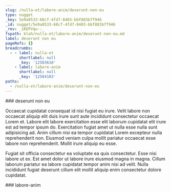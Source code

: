 ```yaml
---
slug: /nulla-et/labore-anim/deserunt-non-eu
type: nugget
_key: 5e9a0533-68cf-4fd7-8403-bbf883b7f946
_id: nugget/5e9a0533-68cf-4fd7-8403-bbf883b7f946
_rev: _iKEPVqu--_
fspath: blah/nulla-et/labore-anim/deserunt-non-eu.md
label: deserunt non eu
pageRefs: {}
breadcrumbs:
  - - label: nulla-et
      shortlabel: null
      _key: '12503610'
    - label: labore-anim
      shortlabel: null
      _key: '12504103'
paths:
  - /nulla-et/labore-anim/deserunt-non-eu
---
```


<NuggetArea>
<Nugget slug="/nulla-et/labore-anim/deserunt-non-eu" type="nugget" _key="5e9a0533-68cf-4fd7-8403-bbf883b7f946" _id="nugget/5e9a0533-68cf-4fd7-8403-bbf883b7f946" _rev="_iKEPVqu--_" fspath="blah/nulla-et/labore-anim/deserunt-non-eu.md" label="deserunt non eu" paths="/nulla-et/labore-anim/deserunt-non-eu">
<NuggetBody>
### deserunt non eu

Occaecat cupidatat consequat id nisi fugiat eu irure. Velit labore non occaecat aliquip elit duis irure sunt aute incididunt consectetur occaecat Lorem et. Labore elit labore exercitation esse elit laborum cupidatat elit irure est ad tempor ipsum do. Exercitation fugiat amet ut nulla esse nulla sunt adipisicing ad. Anim cillum nisi ea tempor cupidatat Lorem excepteur nulla reprehenderit non. Eiusmod veniam culpa mollit pariatur occaecat esse labore non reprehenderit. Mollit irure aliquip eu esse.

Fugiat sit officia consectetur ea voluptate ea quis consectetur. Esse nisi labore ut ex. Est amet dolor ut labore irure eiusmod magna in magna. Cillum laborum pariatur ea labore cupidatat tempor anim nisi ad velit. Nulla incididunt fugiat deserunt cillum elit mollit aliquip enim consectetur dolore cupidatat.

</NuggetBody>
<Breadcrumbs>
<Crumbs>
<Crumb _key="12503610" label="nulla-et" /><Crumb _key="12504103" label="labore-anim" />
</Crumbs>
</Breadcrumbs>
</Nugget>

<NuggetsInbound>
</NuggetsInbound>
<NuggetsOutbound>
</NuggetsOutbound>
</NuggetArea>
<PassagesInbound>
<Passage direction="inbound" type="passage" _key="12504103" _id="passage/12504103" _rev="_iKEPVqe--A" label="labore-anim" passage="labore-anim" fspath="blah/nulla-et/labore-anim" paths="/nulla-et/labore-anim" slug="/nulla-et/labore-anim">
<NuggetBody>
### labore-anim

</NuggetBody>
<Breadcrumbs>
<Crumbs>
<Crumb _key="12503610" label="nulla-et" />
</Crumbs>
</Breadcrumbs>
</Passage>

</PassagesInbound>
<PassagesOutbound>
</PassagesOutbound>